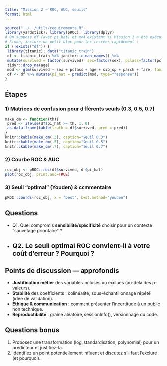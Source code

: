 ```yaml
---
title: "Mission 2 — ROC, AUC, seuils"
format: html
---
```


```r
source("../../utils/requirements.R")
library(yardstick); library(pROC); library(dplyr)
# On suppose df (avec pi_hat) et mod existent si Mission 1 a été exécutée dans la même session.
# Sinon, inclure un petit bloc pour les recréer rapidement :
if (!exists("df")) { 
 library(titanic); data("titanic_train")
 df <- titanic_train %>% janitor::clean_names() %>%
 mutate(survived = factor(survived), sex=factor(sex), pclass=factor(pclass)) %>%
 tidyr::drop_na(age)
 mod <- glm(survived ~ sex + pclass + age + sib_sp + parch + fare, family = binomial, data=df)
 df <- df %>% mutate(pi_hat = predict(mod, type="response"))
}
```

## Étapes

### 1) Matrices de confusion pour différents seuils (0.3, 0.5, 0.7)
```r
make_cm <- function(th){
 pred <- ifelse(df$pi_hat >= th, 1, 0)
 as.data.frame(table(truth = df$survived, pred = pred))
}
knitr::kable(make_cm(.3), caption="Seuil 0.3")
knitr::kable(make_cm(.5), caption="Seuil 0.5")
knitr::kable(make_cm(.7), caption="Seuil 0.7")
```

### 2) Courbe ROC & AUC
```r
roc_obj <- pROC::roc(df$survived, df$pi_hat)
plot(roc_obj, print.auc=TRUE)
```

### 3) Seuil "optimal" (Youden) & commentaire
```r
pROC::coords(roc_obj, x = "best", best.method="youden")
```

## Questions
- Q1. Quel compromis **sensibilité/spécificité** choisir pour un contexte “sauvetage prioritaire” ?
- Q2. Le seuil optimal ROC convient-il à votre **coût d’erreur** ? Pourquoi ?
---

## Points de discussion — approfondis
- **Justification métier** des variables incluses ou exclues (au-delà des p-valeurs).
- **Stabilité** des coefficients : colinéarité, sous-échantillonnage répété (idée de validation).
- **Éthique & communication** : comment présenter l’incertitude à un public non technique.
- **Reproductibilité** : graine aléatoire, sessionInfo(), versionnage du code.

## Questions bonus
1. Proposez une transformation (log, standardisation, polynomial) pour un prédicteur et justifiez-la.
2. Identifiez un point potentiellement influent et discutez s’il faut l’exclure (et pourquoi).
